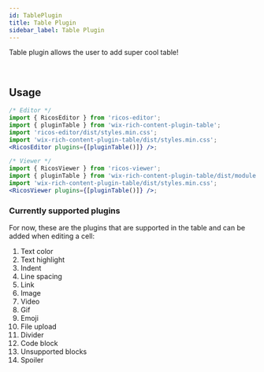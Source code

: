 ```yaml
---
id: TablePlugin
title: Table Plugin
sidebar_label: Table Plugin
---
```



Table plugin allows the user to add super cool table!

<div className="card tablePlugin">
  <RicosEditorWithMobile
    content={createContent('Add a table!')}
    placeholder={'Type here!'}
    plugins={[pluginTable()]}
  />
</div>
<br />

## Usage

```jsx
/* Editor */
import { RicosEditor } from 'ricos-editor';
import { pluginTable } from 'wix-rich-content-plugin-table';
import 'ricos-editor/dist/styles.min.css';
import 'wix-rich-content-plugin-table/dist/styles.min.css';
<RicosEditor plugins={[pluginTable()]} />;

/* Viewer */
import { RicosViewer } from 'ricos-viewer';
import { pluginTable } from 'wix-rich-content-plugin-table/dist/module.viewer';
import 'wix-rich-content-plugin-table/dist/styles.min.css';
<RicosViewer plugins={[pluginTable()]} />;
```

### Currently supported plugins

For now, these are the plugins that are supported in the table and can be added when editing a cell:

1. Text color
2. Text highlight
3. Indent
4. Line spacing
5. Link
6. Image
7. Video
8. Gif
9. Emoji
10. File upload
11. Divider
12. Code block
13. Unsupported blocks
14. Spoiler

